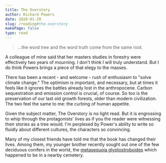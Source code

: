 ```yaml
---
title: The Overstory 
author: Richard Powers
date: 2020-01-20
slug: /reading#the-overstory
makePage: false
type: read
---
```


> ...the word tree and the word truth come from the same root.

A colleague of mine said that her masters studies in forestry were effectively
two years of mourning. I don't think I will truly understand. But I do think
Powers brings a piece of that elegy to the masses.

There has been a recent - and welcome - rush of enthusiasm to "solve climate
change." The optimism is important, and necessary, but at times it feels like it
ignores the battles already lost in the anthropocene. Carbon sequestration and
emission control is crucial, of course. So too is the preservation of our last
old growth forests, older than modern civilization. The two feel the same to me:
the curbing of human appetite.

Given the subject matter, The Overstory is no light read. But it is engrossing to
whip through the protagonists' lives as if you the reader were witnessing
their stories as a tree would. I'm perplexed by Power's ability to write so
fluidly about different cultures, the characters so convincing.

Many of my closest friends have told me that the book has changed their
lives. Among them, my younger brother recently sought out one of the few
deciduous conifers in the world, the [metasequoia glyptostroboides](https://mountauburn.org/metasequoiaglyptostroboides/) which happened to be in a nearby cemetery.